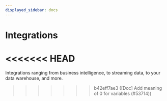 ```yaml
---
displayed_sidebar: docs
---
```


# Integrations

<<<<<<< HEAD
=======
Integrations ranging from business intelligence, to streaming data, to your data warehouse, and more.

>>>>>>> b42eff7ae3 ([Doc] Add meaning of 0 for variables (#53714))

<DocCardList />
